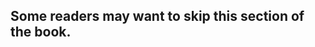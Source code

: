 :::{.callout-note appearance="simple"}
## Some readers may want to skip this section of the book.
:::
